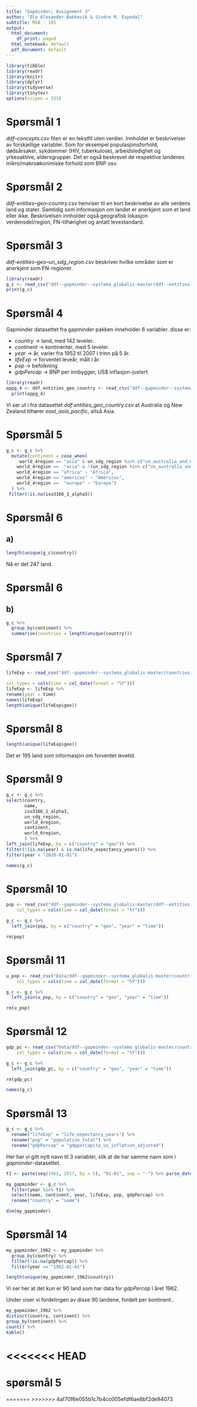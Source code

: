 ```yaml
---
title: "Gapminder; Assignment 3"
author: "Ole Alexander Bakkevik & Sindre M. Espedal"
subtitle: MSB - 105
output:
  html_document:
    df_print: paged
  html_notebook: default
  pdf_document: default
---
```


```r
library(tibble)
library(readr)
library(knitr)
library(dplyr)
library(tidyverse)
library(tinytex)
options(scipen = 333)
```


# Spørsmål 1

*ddf--concepts.csv* filen er en tekstfil uten verdier. Innholdet er
beskrivelser av forskjellige variabler. Som for eksempel
populasjonsforhold, dødsårsaker, sykdommer (HIV, tuberkulose),
arbeidsledighet og yrkesaktive, aldersgrupper. Det er også beskrevet de
respektive landenes mikro/makroøkonimiske forhold som BNP osv.


# Spørsmål 2

*ddf--entities--geo--country.csv* henviser til en kort beskrivelse av
alle verdens land og stater. Samtidig som informasjon om landet er
anerkjent som et land eller ikke. Beskrivelsen innholder også geografisk
lokasjon verdensdel/region, FN-tilhørighet og antatt levestandard.


# Spørsmål 3

*ddf--entities--geo--un_sdg_region.csv* beskriver hvilke områder som er
anerkjent som FN-regioner.

```r
library(readr)
g_c <- read_csv("ddf--gapminder--systema_globalis-master/ddf--entities--geo--country.csv")
print(g_c)
```

# Spørsmål 4

Gapminder datasettet fra gapminder pakken inneholder 6 variabler. disse
er:

-   *country* -\> land, med 142 leveler.
-   *continent* -\> kontinenter, med 5 leveler.
-   *year* -\> år, varier fra 1952 til 2007 i trinn på 5 år.
-   *lifeExp* -\> forventet leveår, målt i år.
-   *pop* -\> befolkning
-   *gdpPercap* -\> BNP per innbygger, US\$ inflasjon-justert

```r
library(readr)
oppg_4 <- ddf_entities_geo_country <- read_csv("ddf--gapminder--systema_globalis-master/ddf--entities--geo--country.csv")
  print(oppg_4)
```

Vi ser ut i fra datasettet *ddf:entities_geo_country.csv* at Australia
og New Zealand tilhører *east_asia_pacific*, altså Asia.

# Spørsmål 5
```r
g_c <- g_c %>%
  mutate(continent = case_when(
     world_4region == "asia" & un_sdg_region %in% c("un_australia_and_new_zealand", "un_oceania_exc_australia_and_new_zealand") ~ "Oceania",
    world_4region ==  "asia" & !(un_sdg_region %in% c("un_australia_and_new_zealand", "un_oceania_exc_australia_and_new_zealand")) ~ "Asia",
    world_4region == "africa" ~ "Africa",
    world_4region == "americas" ~ "Americas",
    world_4region ==  "europe" ~ "Europe")
  ) %>%
 filter(!is.na(iso3166_1_alpha3))
```



# Spørsmål 6
## a)

```r
length(unique(g_c$country))
```
Nå er det 247 land. 

# Spørsmål 6
## b)

```r
g_c %>%
  group_by(continent) %>%
  summarise(countries = length(unique(country)))
```


# Spørsmål 7

```r

lifeExp <- read_csv("ddf--gapminder--systema_globalis-master/countries-etc-datapoints/ddf--datapoints--life_expectancy_years--by--geo--time.csv",

col_types = cols(time = col_date(format = "%Y")))
lifeExp <- lifeExp %>%
rename(year = time)
names(lifeExp)
length(unique(lifeExp$geo))
```


# Spørsmål 8

```r
length(unique(lifeExp$geo))
```

Det er 195 land som informasjon om forventet levetid.


# Spørsmål 9

```r
g_c <- g_c %>%
select(country,
       name,
       iso3166_1_alpha3,
       un_sdg_region,
       world_4region,
       continent,
       world_6region,
       ) %>%
left_join(lifeExp, by = c("country" = "geo")) %>%
filter(!(is.na(year) & is.na(life_expectancy_years))) %>%
filter(year < "2020-01-01") 
```

```r
names(g_c)
```


# Spørsmål 10

```r
pop <- read_csv("ddf--gapminder--systema_globalis-master/ddf--entities--geo--country/countries-etc-datapoints/ddf--datapoints--population_total--by--geo--time.csv", 
    col_types = cols(time = col_date(format = "%Y")))

```

```r
g_c <- g_c %>%
  left_join(pop, by = c("country" = "geo", "year" = "time"))

rm(pop)
```


# Spørsmål 11

```r
u_pop <- read_csv("Data/ddf--gapminder--systema_globalis-master/countries-etc-datapoints/ddf--datapoints--urban_population--by--geo--time.csv", 
    col_types = cols(time = col_date(format = "%Y")))
```

```r
g_c <- g_c %>%
  left_join(u_pop, by = c("country" = "geo", "year" = "time"))

rm(u_pop)
```

# Spørsmål 12

```r
gdp_pc <- read_csv("Data/ddf--gapminder--systema_globalis-master/countries-etc-datapoints/ddf--datapoints--gdppercapita_us_inflation_adjusted--by--geo--time.csv", 
    col_types = cols(time = col_date(format = "%Y")))
```

```r
g_c <- g_c %>%
  left_join(gdp_pc, by = c("country" = "geo", "year" = "time"))

rm(gdp_pc)
```


```r
names(g_c)
```

# Spørsmål 13

```r
g_c <- g_c %>%
  rename("lifeExp" = "life_expectancy_years") %>%
  rename("pop" = "population_total") %>%
  rename("gdpPercap" = "gdppercapita_us_inflation_adjusted")
```

Her har vi gitt nytt navn til 3 variabler, slik at de har samme navn som i *gapminder*-datasettet.

```r
t1 <- paste(seq(1962, 2017, by = 5), "01-01", sep = "-") %>% parse_date(format = "%Y-%m-%d")

my_gapminder <- g_c %>%
  filter(year %in% t1) %>%
  select(name, continent, year, lifeExp, pop, gdpPercap) %>%
  rename("country" = "name")

dim(my_gapminder)
```

# Spørsmål 14

```r
my_gapminder_1962 <- my_gapminder %>%
  group_by(country) %>% 
  filter(!is.na(gdpPercap)) %>%
  filter(year == "1962-01-01")

length(unique(my_gapminder_1962$country))

```

Vi ser her at det kun er 90 land som har data for *gdpPercap* i året 1962.

Under viser vi fordelingen av disse 90 landene, fordelt per kontinent..

```r
my_gapminder_1962 %>%
distinct(country, continent) %>%
group_by(continent) %>%
count() %>%
kable()
```
<<<<<<< HEAD
=======
# spørsmål 5

=======
>>>>>>> 4af70f6e055b1c7b4cc005efdf6ae8bf2de94073



